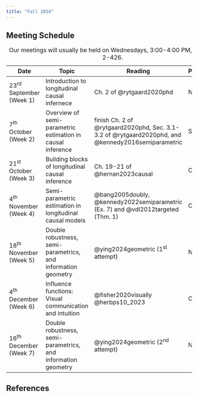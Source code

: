 ```yaml
---
title: "Fall 2024"
---
```


## Meeting Schedule

| Date                      | Topic                  | Reading            | Presenter   |
|---------------------------|------------------------|------------------|-------------|
| 23^rd^ September (Week 1) | Introduction to longitudinal causal infernece | Ch. 2 of @rytgaard2020phd | NSH |
| 7^th^ October (Week 2)    | Overview of semi-parametric estimation in causal inference | finish Ch. 2 of @rytgaard2020phd, Sec. 3.1-3.2 of @rytgaard2020phd, and @kennedy2016semiparametric | SVB |
| 21^st^ October (Week 3)   | Building blocks of longitudinal causal inference | Ch. 19-21 of @hernan2023causal | CT |
| 4^th^ November (Week 4)   | Semi-parametric estimation in longitudinal causal models | @bang2005doubly, @kennedy2022semiparametric (Ex. 7) and @vdl2012targeted (Thm. 1) | CJ |
| 18^th^ November (Week 5)  | Double robustness, semi-parametrics, and information geometry | @ying2024geometric (1^st^ attempt) | NSH |
| 4^th^ December (Week 6)   | Influence functions: Visual communication and intuition | @fisher2020visually @herbps10_2023| CJ |
| 16^th^ December (Week 7)  | Double robustness, semi-parametrics, and information geometry | @ying2024geometric (2^nd^ attempt) | NH |

: Our meetings will usually be held on Wednesdays, 3:00-4:00 PM, in HSPH 2-426.

## References

::: {#refs}
:::
